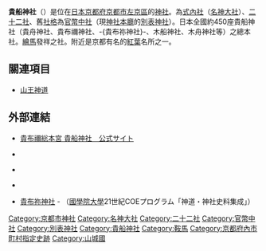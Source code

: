 {{unreferenced|time=2018-04-11T14:46:13+00:00}}
{{日本神社
| name = 貴船神社
| img = File:Kifune-jinja haiden.jpg
| img_capt = 拜殿
| image_width = 250px
| nihongo = 貴船神社
| hiragana = きふねじんじゃ
| romaji = Kifune Jinja
| location = {{JPN}}[[京都府|京都府]][[京都市|京都市]][[左京區|左京區]]鞍馬貴船町180
| god = [[闇淤加美神|高龗神]]
| type = [[式內社|式內社]]（[[名神大社|名神大社]]）・[[二十二社|二十二社]]・[[官幣中社|官幣中社]]・[[別表神社|別表神社]]
| struct = [[流造|流造]]
| open_year = 不詳
| cere_date = 6月1日（貴船祭）
|}}

'''貴船神社'''（{{lang|ja|きふねじんじゃ}}）是位在[[日本|日本]][[京都府|京都府]][[京都市|京都市]][[左京區|左京區]]的[[神社|神社]]。為[[式內社|式內社]]（[[名神大社|名神大社]]）、[[二十二社|二十二社]]、舊[[社格|社格]]為[[官幣中社|官幣中社]]（現[[神社本廳|神社本廳]]的[[別表神社|別表神社]]）。日本全國約450座貴船神社（貴舟神社、貴布禰神社、-{貴布祢神社}-、木船神社、木舟神社等）之總本社。[[繪馬|繪馬]]發祥之社。附近是京都有名的[[紅葉|紅葉]]名所之一。

== 關連項目 ==
* [[山王神道|山王神道]]

== 外部連結 ==
{{Commons&cat|貴船神社|Kifune-jinja}}
{{Osm box|w|343853160}}
* [http://kifunejinja.jp/ 貴布禰総本宮 貴船神社　公式サイト] {{ja icon}}
* {{YouTube|user=kifunejinja}} {{ja icon}}
* {{Twitter|kifunejinja}} {{ja icon}}
* {{Facebook|kifunejinja}} {{ja icon}}
* [http://21coe.kokugakuin.ac.jp/db/jinja/kindex2.php?J_ID=10401 貴布祢神社] {{ja icon}} - （[[國學院大學|國學院大學]]21世紀COEプログラム「神道・神社史料集成」）

{{DEFAULTSORT:Kibune Jinja}}
{{二十二社}}
{{近代社格制度}}
[[Category:京都市神社|Category:京都市神社]]
[[Category:名神大社|Category:名神大社]]
[[Category:二十二社|Category:二十二社]]
[[Category:官幣中社|Category:官幣中社]]
[[Category:別表神社|Category:別表神社]]
[[Category:貴船神社|Category:貴船神社]]
[[Category:鞍馬|Category:鞍馬]]
[[Category:京都府內市町村指定史跡|Category:京都府內市町村指定史跡]]
[[Category:山城國|Category:山城國]]